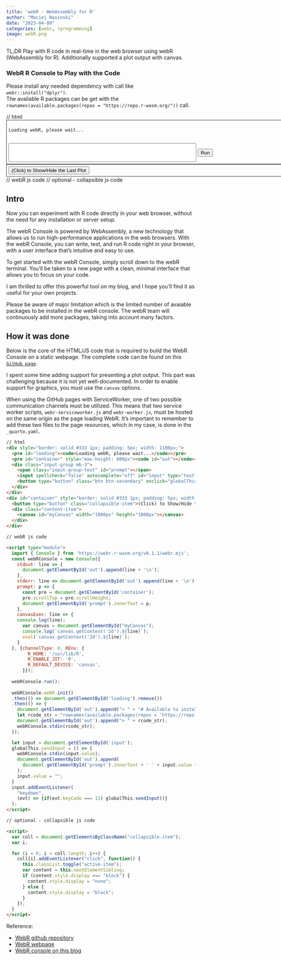 ```yaml
---
title: 'webR - WebAssembly for R'
author: "Maciej Nasinski"
date: "2023-04-09"
categories: [webr, rprogramming]
image: webR.png
---
```


TL;DR Play with R code in real-time in the web browser using webR (WebAssembly for R). Additionally supported a plot output with canvas.

### WebR R Console to Play with the Code

Please install any needed dependency with call like `webr::install("dplyr")`.  
The available R packages can be get with the `rownames(available.packages(repos = "https://repo.r-wasm.org/"))` call.  

```{=html}
// html
<div style="border: solid #333 1px; padding: 5px; width: 1100px;">
  <pre id="loading"><code>Loading webR, please wait...</code></pre>
  <pre id="container" style="max-height: 600px"><code id="out"></code></pre>
  <div class="input-group mb-3">
    <span class="input-group-text" id="prompt"></span>
    <input spellcheck="false" autocomplete="off" id="input" type="text" style="width:500px;height:50px;">
    <button type="button" class="btn btn-secondary" onclick="globalThis.sendInput()" id="run">Run</button>
  </div>
</div>
<div id="container" style="border: solid #333 1px; padding: 5px; width: 1100px;">
  <button type="button" class="collapsible-item">(Click) to Show/Hide the Last Plot</button>
  <div class="content-item">
    <canvas id="myCanvas" width="1008px" height="1008px"></canvas>
  </div>
</div>

// webR js code

<script type="module">
  import { Console } from 'https://webr.r-wasm.org/v0.1.1/webr.mjs';
  const webRConsole = new Console({
    stdout: line => {
      document.getElementById('out').append(line + '\n');
    },
    stderr: line => document.getElementById('out').append(line + '\n'),
    prompt: p => {
      const pre = document.getElementById('container');
      pre.scrollTop = pre.scrollHeight; 
      document.getElementById('prompt').innerText = p;
    },
    canvasExec: line => {
    console.log(line);
      var canvas = document.getElementById("myCanvas");
      console.log(`canvas.getContext('2d').${line}`);
      eval(`canvas.getContext('2d').${line}`);
    }
  }, {channelType: 0, REnv: {
        R_HOME: '/usr/lib/R',
        R_ENABLE_JIT: '0',
        R_DEFAULT_DEVICE: 'canvas',
      }});
  
  webRConsole.run();
  
  webRConsole.webR.init()
  .then(() => document.getElementById('loading').remove())
  .then(() => {
    document.getElementById('out').append("> " + "# Available to install R packages \n");
    let rcode_str = "rownames(available.packages(repos = 'https://repo.r-wasm.org/'))\n";
    document.getElementById('out').append("> " + rcode_str);
    webRConsole.stdin(rcode_str);
  });

  let input = document.getElementById('input');
  globalThis.sendInput = () => {
    webRConsole.stdin(input.value);
    document.getElementById('out').append(
      document.getElementById('prompt').innerText + ' ' + input.value + '\n'
    );
    input.value = "";
  }
  input.addEventListener(
    "keydown",
    (evt) => {if(evt.keyCode === 13) globalThis.sendInput()}
  );
</script>

// optional - collapsible js code

<script>
  var coll = document.getElementsByClassName("collapsible-item");
  var i;

  for (i = 0; i < coll.length; i++) {
    coll[i].addEventListener("click", function() {
      this.classList.toggle("active-item");
      var content = this.nextElementSibling;
      if (content.style.display === "block") {
        content.style.display = "none";
      } else {
        content.style.display = "block";
      }
    });
  }
</script>
```

## Intro

Now you can experiment with R code directly in your web browser, without the need for any installation or server setup.

The webR Console is powered by WebAssembly, a new technology that allows us to run high-performance applications in the web browsers. With the webR Console, you can write, test, and run R code right in your browser, with a user interface that's intuitive and easy to use.

To get started with the webR Console, simply scroll down to the webR terminal. You'll be taken to a new page with a clean, minimal interface that allows you to focus on your code.

I am thrilled to offer this powerful tool on my blog, and I hope you'll find it as useful for your own projects.

Please be aware of major limitation which is the limited number of avaiable packages to be installed in the webR console.
The webR team will continuously add more packages, taking into account many factors.

## How it was done

Below is the core of the HTML/JS code that is required to build the WebR Console on a static webpage. 
The complete code can be found on this [`GitHub page`](https://github.com/Polkas/polkas.github.io/tree/master/posts/webr).

I spent some time adding support for presenting a plot output. This part was challenging because it is not yet well-documented. In order to enable support for graphics, you must use the `canvas` options.

When using the GitHub pages with ServiceWorker, one of two possible communication channels must be utilized. This means that two service worker scripts, `webr-serviceworker.js` and `webr-worker.js`, must be hosted on the same origin as the page loading WebR. It's important to remember to add these two files to the page resources, which in my case, is done in the `_quarto.yaml`.

```html
// html
<div style="border: solid #333 1px; padding: 5px; width: 1100px;">
  <pre id="loading"><code>Loading webR, please wait...</code></pre>
  <pre id="container" style="max-height: 600px"><code id="out"></code></pre>
  <div class="input-group mb-3">
    <span class="input-group-text" id="prompt"></span>
    <input spellcheck="false" autocomplete="off" id="input" type="text" style="width:500px;height:50px;">
    <button type="button" class="btn btn-secondary" onclick="globalThis.sendInput()" id="run">Run</button>
  </div>
</div>
<div id="container" style="border: solid #333 1px; padding: 5px; width: 1100px;">
  <button type="button" class="collapsible-item">(Click) to Show/Hide the Last Plot</button>
  <div class="content-item">
    <canvas id="myCanvas" width="1008px" height="1008px"></canvas>
  </div>
</div>

// webR js code

<script type="module">
  import { Console } from 'https://webr.r-wasm.org/v0.1.1/webr.mjs';
  const webRConsole = new Console({
    stdout: line => {
      document.getElementById('out').append(line + '\n');
    },
    stderr: line => document.getElementById('out').append(line + '\n'),
    prompt: p => {
      const pre = document.getElementById('container');
      pre.scrollTop = pre.scrollHeight; 
      document.getElementById('prompt').innerText = p;
    },
    canvasExec: line => {
    console.log(line);
      var canvas = document.getElementById("myCanvas");
      console.log(`canvas.getContext('2d').${line}`);
      eval(`canvas.getContext('2d').${line}`);
    }
  }, {channelType: 0, REnv: {
        R_HOME: '/usr/lib/R',
        R_ENABLE_JIT: '0',
        R_DEFAULT_DEVICE: 'canvas',
      }});
  
  webRConsole.run();
  
  webRConsole.webR.init()
  .then(() => document.getElementById('loading').remove())
  .then(() => {
    document.getElementById('out').append("> " + "# Available to install R packages \n");
    let rcode_str = "rownames(available.packages(repos = 'https://repo.r-wasm.org/'))\n";
    document.getElementById('out').append("> " + rcode_str);
    webRConsole.stdin(rcode_str);
  });

  let input = document.getElementById('input');
  globalThis.sendInput = () => {
    webRConsole.stdin(input.value);
    document.getElementById('out').append(
      document.getElementById('prompt').innerText + ' ' + input.value + '\n'
    );
    input.value = "";
  }
  input.addEventListener(
    "keydown",
    (evt) => {if(evt.keyCode === 13) globalThis.sendInput()}
  );
</script>

// optional - collapsible js code

<script>
  var coll = document.getElementsByClassName("collapsible-item");
  var i;

  for (i = 0; i < coll.length; i++) {
    coll[i].addEventListener("click", function() {
      this.classList.toggle("active-item");
      var content = this.nextElementSibling;
      if (content.style.display === "block") {
        content.style.display = "none";
      } else {
        content.style.display = "block";
      }
    });
  }
</script>
```

Reference:

- [WebR github repository](https://github.com/r-wasm/webr)
- [WebR webpage](https://docs.r-wasm.org/webr/latest/)
- [WebR console on this blog](https://polkas.github.io/rconsole.html)
